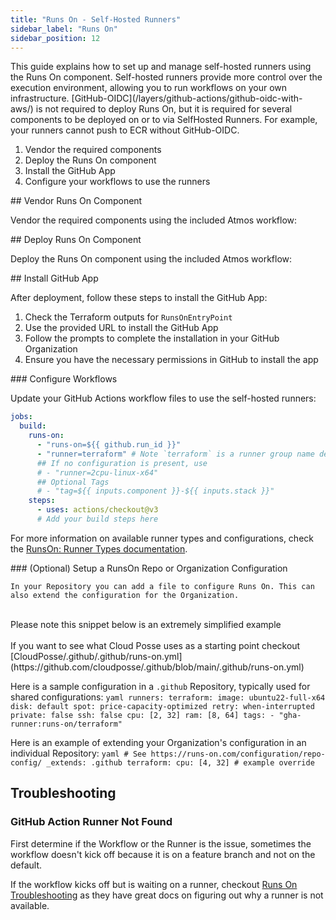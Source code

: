 ```yaml
---
title: "Runs On - Self-Hosted Runners"
sidebar_label: "Runs On"
sidebar_position: 12
---
```


<Intro>
  This guide explains how to set up and manage self-hosted runners using the Runs On component. Self-hosted runners provide more control over the execution environment, allowing you to run workflows on your own infrastructure.
</Intro>

<Admonition type="note">
  [GitHub-OIDC](/layers/github-actions/github-oidc-with-aws/) is not required to deploy Runs On, but it is required for several components to be deployed on or to via SelfHosted Runners.
  For example, your runners cannot push to ECR without GitHub-OIDC.
</Admonition>

<KeyPoints title="Quick Start">

1. Vendor the required components
2. Deploy the Runs On component
3. Install the GitHub App
4. Configure your workflows to use the runners

</KeyPoints>

<Steps>
  <Step>
  ## <StepNumber/> Vendor Runs On Component

  Vendor the required components using the included Atmos workflow:

  <AtmosWorkflow workflow="vendor" fileName="github" />

  </Step>

  <Step>
  ## <StepNumber/> Deploy Runs On Component

  Deploy the Runs On component using the included Atmos workflow:

  <AtmosWorkflow workflow="deploy/runs-on" fileName="github" />

  </Step>

  <Step>
  ## <StepNumber/> Install GitHub App

  After deployment, follow these steps to install the GitHub App:

  1. Check the Terraform outputs for `RunsOnEntryPoint` 
  2. Use the provided URL to install the GitHub App 
  3. Follow the prompts to complete the installation in your GitHub Organization 
  4. Ensure you have the necessary permissions in GitHub to install the app 

  </Step>

  <Step>
  ### <StepNumber/> Configure Workflows

  Update your GitHub Actions workflow files to use the self-hosted runners:

  ```yaml
  jobs:
    build:
      runs-on: 
        - "runs-on=${{ github.run_id }}"
        - "runner=terraform" # Note `terraform` is a runner group name defined by a RunsOn configuration
        ## If no configuration is present, use
        # - "runner=2cpu-linux-x64"
        ## Optional Tags
        # - "tag=${{ inputs.component }}-${{ inputs.stack }}"
      steps:
        - uses: actions/checkout@v3
        # Add your build steps here
  ```

  For more information on available runner types and configurations, check the [RunsOn: Runner Types documentation](https://runs-on.com/runners/linux/).
  </Step>

  <Step>
  ### <StepNumber/> (Optional) Setup a RunsOn Repo or Organization Configuration

    In your Repository you can add a file to configure Runs On. This can also extend the configuration for the Organization.

  <Admonition type="note">
    <br/>
    Please note this snippet below is an extremely simplified example
    <br/>
    <br/>
    If you want to see what Cloud Posse uses as a starting point checkout
    [CloudPosse/.github/.github/runs-on.yml](https://github.com/cloudposse/.github/blob/main/.github/runs-on.yml)
  </Admonition>

  Here is a sample configuration in a `.github` Repository, typically used for shared configurations:
  <File title="MyOrg/.github/.github/runs-on.yml">
    ```yaml
    runners:
      terraform:
        image: ubuntu22-full-x64
        disk: default
        spot: price-capacity-optimized
        retry: when-interrupted
        private: false
        ssh: false
        cpu: [2, 32]
        ram: [8, 64]
        tags:
          - "gha-runner:runs-on/terraform"
    ```
  </File>

  Here is an example of extending your Organization's configuration in an individual Repository:
  <File title="MyOrg/MyInfraRepo/.github/runs-on.yml">
    ```yaml
    # See https://runs-on.com/configuration/repo-config/
    _extends: .github
    terraform:
      cpu: [4, 32] # example override
    ```
  </File>
  </Step>
</Steps>


## Troubleshooting

### GitHub Action Runner Not Found

First determine if the Workflow or the Runner is the issue, sometimes the workflow doesn't kick off because it is on a feature branch and not on the default.

If the workflow kicks off but is waiting on a runner, checkout [Runs On Troubleshooting](https://runs-on.com/guides/troubleshoot/) as they have great docs on figuring out why a runner is not available.